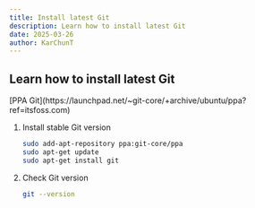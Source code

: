 ```yaml
---
title: Install latest Git
description: Learn how to install latest Git
date: 2025-03-26
author: KarChunT
---
```


## Learn how to install latest Git

<Callout title="More Information">
  [PPA Git](https://launchpad.net/~git-core/+archive/ubuntu/ppa?ref=itsfoss.com)
</Callout>

1. Install stable Git version

   ```bash
   sudo add-apt-repository ppa:git-core/ppa
   sudo apt-get update
   sudo apt-get install git
   ```

2. Check Git version
   ```bash
   git --version
   ```
